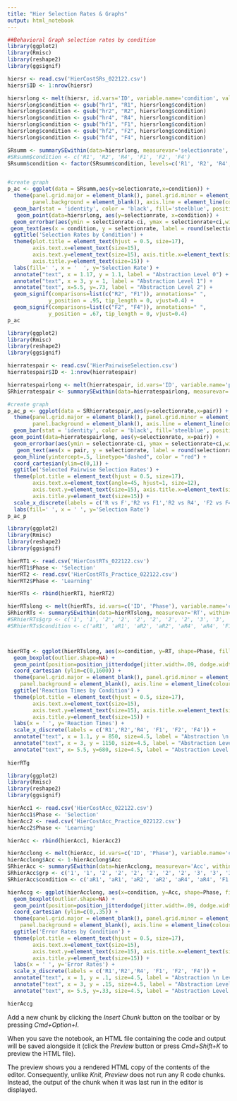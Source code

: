 ```yaml
---
title: "Hier Selection Rates & Graphs"
output: html_notebook
---
```

```r
##Behavioral Graph selection rates by condition
library(ggplot2)
library(Rmisc)
library(reshape2)
library(ggsignif)

hiersr <- read.csv('HierCostSRs_022122.csv')
hiersr$ID <- 1:nrow(hiersr)

hiersrlong <- melt(hiersr, id.vars='ID', variable.name='condition', value.name='selectionrate')
hiersrlong$condition <- gsub("hr1", "R1", hiersrlong$condition)
hiersrlong$condition <- gsub("hr2", "R2", hiersrlong$condition)
hiersrlong$condition <- gsub("hr4", "R4", hiersrlong$condition)
hiersrlong$condition <- gsub("hf1", "F1", hiersrlong$condition)
hiersrlong$condition <- gsub("hf2", "F2", hiersrlong$condition)
hiersrlong$condition <- gsub("hf4", "F4", hiersrlong$condition)

SRsumm <- summarySEwithin(data=hiersrlong, measurevar='selectionrate', withinvars='condition', idvar='ID')
#SRsumm$condition <- c('R1', 'R2', 'R4', 'F1', 'F2', 'F4')
SRsumm$condition <- factor(SRsumm$condition, levels=c('R1', 'R2', 'R4', 'F1', 'F2', 'F4'))


#create graph
p_ac <- ggplot(data = SRsumm,aes(y=selectionrate,x=condition)) +
  theme(panel.grid.major = element_blank(), panel.grid.minor = element_blank(),
        panel.background = element_blank(), axis.line = element_line(colour = "black")) + 
  geom_bar(stat = 'identity', color = 'black', fill='steelblue', position = position_dodge(.9)) +
   geom_point(data=hiersrlong, aes(y=selectionrate, x=condition)) + 
  geom_errorbar(aes(ymin = selectionrate-ci, ymax = selectionrate+ci,width = .3),position=position_dodge(.9)) +
 geom_text(aes(x = condition, y = selectionrate, label = round(selectionrate, digits=2)), position = position_stack(vjust = .5), size = 4)+
  ggtitle('Selection Rates by Condition') + 
  theme(plot.title = element_text(hjust = 0.5, size=17),
        axis.text.x=element_text(size=15),
        axis.text.y=element_text(size=15), axis.title.x=element_text(size=15),
        axis.title.y=element_text(size=15)) +
  labs(fill=' ', x = '  ', y='Selection Rate') + 
  annotate("text", x = 1.17, y = 1.1, label = "Abstraction Level 0") + 
  annotate("text", x = 3, y = 1, label = "Abstraction Level 1") +
  annotate("text", x=5.5, y=.73, label = "Abstraction Level 2") +
  geom_signif(comparisons=list(c("R2", "F1")), annotations=" ",
             y_position = .95, tip_length = 0, vjust=0.4) + 
  geom_signif(comparisons=list(c("F2", "F4")), annotations=" ",
             y_position = .67, tip_length = 0, vjust=0.4) 
p_ac
```


```r
library(ggplot2)
library(Rmisc)
library(reshape2)
library(ggsignif)

hierratespair <- read.csv('HierPairwiseSelection.csv')
hierratespair$ID <- 1:nrow(hierratespair)

hierratespairlong <- melt(hierratespair, id.vars='ID', variable.name='pair', value.name='selectionrate')
SRhierratespair <- summarySEwithin(data=hierratespairlong, measurevar='selectionrate', withinvars='pair', idvar='ID', na.rm=T)

#create graph
p_ac_p <- ggplot(data = SRhierratespair,aes(y=selectionrate,x=pair)) +
  theme(panel.grid.major = element_blank(), panel.grid.minor = element_blank(),
        panel.background = element_blank(), axis.line = element_line(colour = "black")) + 
  geom_bar(stat = 'identity', color = 'black', fill='steelblue', position = position_dodge(.9)) +
 geom_point(data=hierratespairlong, aes(y=selectionrate, x=pair)) + 
  geom_errorbar(aes(ymin = selectionrate-ci, ymax = selectionrate+ci,width = .3),position=position_dodge(.9)) +
   geom_text(aes(x = pair, y = selectionrate, label = round(selectionrate, digits=2)), position = position_stack(vjust = .5), size = 4)+
  geom_hline(yintercept=.5, linetype="dashed", color = "red") +
  coord_cartesian(ylim=c(0,1)) + 
  ggtitle('Selected Pairwise Selection Rates') + 
  theme(plot.title = element_text(hjust = 0.5, size=17),
        axis.text.x=element_text(angle=45, hjust=1, size=12),
        axis.text.y=element_text(size=15), axis.title.x=element_text(size=15),
        axis.title.y=element_text(size=15)) +
  scale_x_discrete(labels = c('R vs F','R2 vs F1','R2 vs R4', 'F2 vs F4', 'R3 vs F3')) + 
  labs(fill=' ', x = ' ', y='Selection Rate')
p_ac_p
```




```r
library(ggplot2)
library(Rmisc)
library(reshape2)
library(ggsignif)

hierRT1 <- read.csv('HierCostRTs_022122.csv')
hierRT1$Phase <- 'Selection'
hierRT2 <- read.csv('HierCostRTs_Practice_022122.csv')
hierRT2$Phase <- 'Learning'

hierRTs <- rbind(hierRT1, hierRT2)

hierRTslong <- melt(hierRTs, id.vars=c('ID', 'Phase'), variable.name='condition', value.name='RT')
SRhierRTs <- summarySEwithin(data=hierRTslong, measurevar='RT', withinvars=c('condition', 'Phase'), idvar='ID', na.rm=T)
#SRhierRTs$grp <- c('1', '1', '2', '2', '2', '2', '2', '2', '3', '3', '3', '3')
#SRhierRTs$condition <- c('aR1', 'aR1', 'aR2', 'aR2', 'aR4', 'aR4', 'F1', 'F1', 'F2', 'F2', 'F4', 'F4')



hierRTg <- ggplot(hierRTslong, aes(x=condition, y=RT, shape=Phase, fill=Phase)) +
  geom_boxplot(outlier.shape=NA) + 
  geom_point(position=position_jitterdodge(jitter.width=.09, dodge.width=.75)) + 
  coord_cartesian (ylim=c(0,1600)) +
  theme(panel.grid.major = element_blank(), panel.grid.minor = element_blank(),
    panel.background = element_blank(), axis.line = element_line(colour = "black")) +
  ggtitle('Reaction Times by Condition') + 
  theme(plot.title = element_text(hjust = 0.5, size=17),
        axis.text.x=element_text(size=15),
        axis.text.y=element_text(size=15), axis.title.x=element_text(size=15),
        axis.title.y=element_text(size=15)) +
  labs(x = ' ', y='Reaction Times') +
  scale_x_discrete(labels = c('R1','R2','R4', 'F1', 'F2', 'F4')) +
  annotate("text", x = 1.1, y = 850, size=4.5, label = "Abstraction \n Level 0") + 
  annotate("text", x = 3, y = 1150, size=4.5, label = "Abstraction Level 1") +
  annotate("text", x= 5.5, y=680, size=4.5, label = "Abstraction Level 2")
  
hierRTg
```



```r
library(ggplot2)
library(Rmisc)
library(reshape2)
library(ggsignif)

hierAcc1 <- read.csv('HierCostAcc_022122.csv')
hierAcc1$Phase <- 'Selection'
hierAcc2 <- read.csv('HierCostAcc_Practice_022122.csv')
hierAcc2$Phase <- 'Learning'

hierAcc <- rbind(hierAcc1, hierAcc2)

hierAcclong <- melt(hierAcc, id.vars=c('ID', 'Phase'), variable.name='condition', value.name='Acc')
hierAcclong$Acc <- 1-hierAcclong$Acc
SRhierAcc <- summarySEwithin(data=hierAcclong, measurevar='Acc', withinvars=c('condition', 'Phase'), idvar='ID', na.rm=T)
SRhierAcc$grp <- c('1', '1', '2', '2', '2', '2', '2', '2', '3', '3', '3', '3')
SRhierAcc$condition <- c('aR1', 'aR1', 'aR2', 'aR2', 'aR4', 'aR4', 'F1', 'F1', 'F2', 'F2', 'F4', 'F4')

hierAccg <- ggplot(hierAcclong, aes(x=condition, y=Acc, shape=Phase, fill=Phase)) +
  geom_boxplot(outlier.shape=NA) + 
  geom_point(position=position_jitterdodge(jitter.width=.09, dodge.width=.75)) + 
  coord_cartesian (ylim=c(0,.35)) +
  theme(panel.grid.major = element_blank(), panel.grid.minor = element_blank(),
    panel.background = element_blank(), axis.line = element_line(colour = "black")) +
  ggtitle('Error Rates by Condition') + 
  theme(plot.title = element_text(hjust = 0.5, size=17),
        axis.text.x=element_text(size=15),
        axis.text.y=element_text(size=15), axis.title.x=element_text(size=15),
        axis.title.y=element_text(size=15)) +
  labs(x = ' ', y='Error Rates') +
  scale_x_discrete(labels = c('R1','R2','R4', 'F1', 'F2', 'F4')) + 
  annotate("text", x = 1, y = .1, size=4.5, label = "Abstraction \n Level 0") + 
  annotate("text", x = 3, y = .15, size=4.5, label = "Abstraction Level 1") +
  annotate("text", x= 5.5, y=.33, size=4.5, label = "Abstraction Level 2")

hierAccg
```
Add a new chunk by clicking the *Insert Chunk* button on the toolbar or by pressing *Cmd+Option+I*.

When you save the notebook, an HTML file containing the code and output will be saved alongside it (click the *Preview* button or press *Cmd+Shift+K* to preview the HTML file). 

The preview shows you a rendered HTML copy of the contents of the editor. Consequently, unlike *Knit*, *Preview* does not run any R code chunks. Instead, the output of the chunk when it was last run in the editor is displayed.
